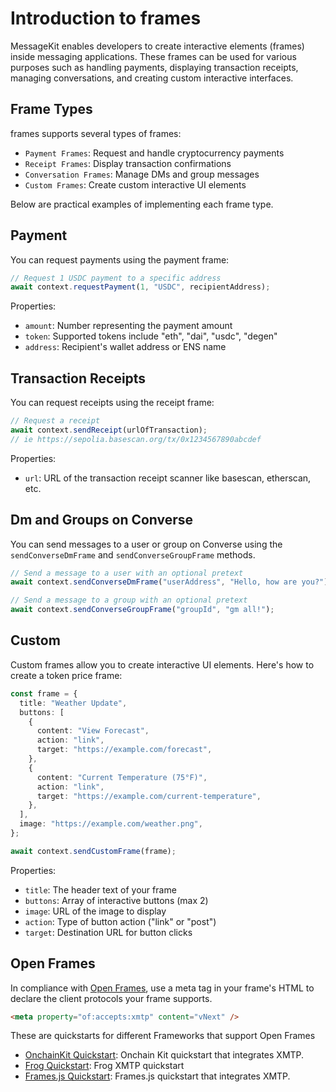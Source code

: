 # Introduction to frames

MessageKit enables developers to create interactive elements (frames) inside messaging applications. These frames can be used for various purposes such as handling payments, displaying transaction receipts, managing conversations, and creating custom interactive interfaces.

## Frame Types

frames supports several types of frames:

- `Payment Frames`: Request and handle cryptocurrency payments
- `Receipt Frames`: Display transaction confirmations
- `Conversation Frames`: Manage DMs and group messages
- `Custom Frames`: Create custom interactive UI elements

Below are practical examples of implementing each frame type.

## Payment

You can request payments using the payment frame:

```typescript
// Request 1 USDC payment to a specific address
await context.requestPayment(1, "USDC", recipientAddress);
```

Properties:

- `amount`: Number representing the payment amount
- `token`: Supported tokens include "eth", "dai", "usdc", "degen"
- `address`: Recipient's wallet address or ENS name

## Transaction Receipts

You can request receipts using the receipt frame:

```typescript
// Request a receipt
await context.sendReceipt(urlOfTransaction);
// ie https://sepolia.basescan.org/tx/0x1234567890abcdef
```

Properties:

- `url`: URL of the transaction receipt scanner like basescan, etherscan, etc.

## Dm and Groups on Converse

You can send messages to a user or group on Converse using the `sendConverseDmFrame` and `sendConverseGroupFrame` methods.

```typescript
// Send a message to a user with an optional pretext
await context.sendConverseDmFrame("userAddress", "Hello, how are you?");

// Send a message to a group with an optional pretext
await context.sendConverseGroupFrame("groupId", "gm all!");
```

## Custom

Custom frames allow you to create interactive UI elements. Here's how to create a token price frame:

```typescript
const frame = {
  title: "Weather Update",
  buttons: [
    {
      content: "View Forecast",
      action: "link",
      target: "https://example.com/forecast",
    },
    {
      content: "Current Temperature (75°F)",
      action: "link",
      target: "https://example.com/current-temperature",
    },
  ],
  image: "https://example.com/weather.png",
};

await context.sendCustomFrame(frame);
```

Properties:

- `title`: The header text of your frame
- `buttons`: Array of interactive buttons (max 2)
- `image`: URL of the image to display
- `action`: Type of button action ("link" or "post")
- `target`: Destination URL for button clicks

## Open Frames

In compliance with [Open Frames](https://www.openframes.xyz/), use a meta tag in your frame's HTML to declare the client protocols your frame supports.

```html
<meta property="of:accepts:xmtp" content="vNext" />
```

These are quickstarts for different Frameworks that support Open Frames

- [OnchainKit Quickstart](https://github.com/ephemeraHQ/open-frames-starter-onchainkit/): Onchain Kit quickstart that integrates XMTP.
- [Frog Quickstart](https://github.com/ephemeraHQ/open-frames-starter-frog): Frog XMTP quickstart
- [Frames.js Quickstart](https://github.com/ephemeraHQ/open-frames-starter-framesjs/): Frames.js quickstart that integrates XMTP.
